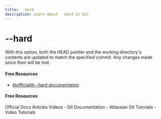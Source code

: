```yaml
---
title:   Hard
description: Learn about   Hard in Git
---
```


# --hard

With this option, both the HEAD pointer and the working directory's contents are updated to match the specified commit. Any changes made since then will be lost.

#### Free Resources

- [@official@--hard documentation](https://git-scm.com/docs/git-reset#Documentation/git-reset.txt---hard)

#### Free Resources

<Tabs defaultValue="official">
<TabsList>
<TabsTrigger value="official">Official Docs</TabsTrigger>
<TabsTrigger value="article">Articles</TabsTrigger>
<TabsTrigger value="video">Videos</TabsTrigger>
</TabsList>

<TabsContent value="official">
- <Link href="https://git-scm.com/docs">Git Documentation</Link>
</TabsContent>
<TabsContent value="article">
- <Link href="https://www.atlassian.com/git/tutorials">Atlassian Git Tutorials</Link>
</TabsContent>
<TabsContent value="video">
- <Link href="https://www.youtube.com/results?search_query=git+--hard+tutorial">Video Tutorials</Link>
</TabsContent>
</Tabs>

<Outlet path="4-git-advanced/tools/--hard" />
